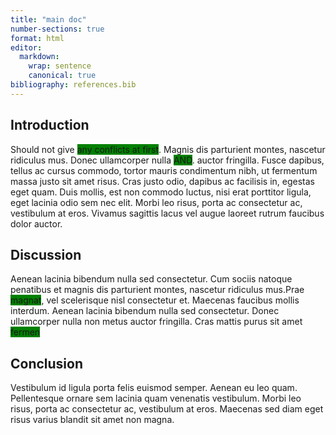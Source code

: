 ```yaml
---
title: "main doc"
number-sections: true
format: html
editor:
  markdown:
    wrap: sentence
    canonical: true
bibliography: references.bib
---
```


## Introduction

Should not give [any conflicts at first]{style="background-color:green;"}.
Magnis dis parturient montes, nascetur ridiculus mus.
Donec ullamcorper nulla [AND]{style="background-color:green;"}.
auctor fringilla.
Fusce dapibus, tellus ac cursus commodo, tortor mauris condimentum nibh, ut fermentum massa justo sit amet risus.
Cras justo odio, dapibus ac facilisis in, egestas eget quam.
Duis mollis, est non commodo luctus, nisi erat porttitor ligula, eget lacinia odio sem nec elit.
Morbi leo risus, porta ac consectetur ac, vestibulum at eros.
Vivamus sagittis lacus vel augue laoreet rutrum faucibus dolor auctor.

## Discussion

Aenean lacinia bibendum nulla sed consectetur.
Cum sociis natoque penatibus et magnis dis parturient montes, nascetur ridiculus mus.Prae [magnat]{style="background-color:green;"}, vel scelerisque nisl consectetur et.
Maecenas faucibus mollis interdum.
Aenean lacinia bibendum nulla sed consectetur.
Donec ullamcorper nulla non metus auctor fringilla.
Cras mattis purus sit amet [fermen]{style="background-color:green;"}

## Conclusion

Vestibulum id ligula porta felis euismod semper.
Aenean eu leo quam.
Pellentesque ornare sem lacinia quam venenatis vestibulum.
Morbi leo risus, porta ac consectetur ac, vestibulum at eros.
Maecenas sed diam eget risus varius blandit sit amet non magna.

